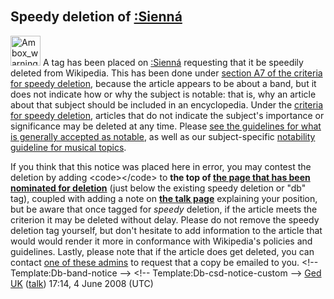 <article id="17772132" title=User talk:Siennaweb>
	<talkpage id="17772132" title="User talk:Siennaweb">

==Speedy deletion of [[:Sienná]]==
[[Image:Ambox warning_pn.svg|48px|left]] A tag has been placed on [[:Sienná]] requesting that it be speedily deleted from Wikipedia. This has been done under [[WP:CSD#A7|section A7 of the criteria for speedy deletion]], because the article appears to be about a band, but it does not indicate how or why the subject is notable: that is, why an article about that subject should be included in an encyclopedia. Under the [[WP:CSD#Articles|criteria for speedy deletion]], articles that do not indicate the subject's importance or significance may be deleted at any time. Please [[Wikipedia:Notability|see the guidelines for what is generally accepted as notable]], as well as our subject-specific [[Wikipedia:Notability (music)|notability guideline for musical topics]]. 

If you think that this notice was placed here in error, you may contest the deletion by adding &lt;code&gt;{{tl|hangon}}&lt;/code&gt; to '''the top of [[:Sienná|the page that has been nominated for deletion]]''' (just below the existing speedy deletion or &quot;db&quot; tag), coupled with adding a note on '''[[ Talk:Sienná|the talk page]]''' explaining your position, but be aware that once tagged for ''speedy'' deletion, if the article meets the criterion it may be deleted without delay. Please do not remove the speedy deletion tag yourself, but don't hesitate to add information to the article that would would render it more in conformance with Wikipedia's policies and guidelines. Lastly, please note that if the article does get deleted, you can contact [[:Category:Wikipedia administrators who will provide copies of deleted articles|one of these admins]] to request that a copy be emailed to you. &lt;!-- Template:Db-band-notice --&gt; &lt;!-- Template:Db-csd-notice-custom --&gt; [[User:Ged UK|Ged UK]] ([[User talk:Ged UK|talk]]) 17:14, 4 June 2008 (UTC)
	</talkpage>
</article>